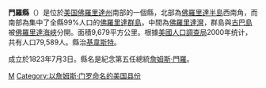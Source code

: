 {{Unreferenced|time=2019-02-06T11:32:20+00:00}}
{{noteTA
|G1=USState
|G2=US_CA_Cities
|1=zh:基韋斯特;zh-tw:基威斯特;
}}
{{Otheruses|門羅縣|subject=美國佛罗里达州的一個縣|other=同名的縣}}
{{Infobox U.S. County|
 county  = 门罗县|
 state = 佛羅里達州 |
 en county  = Monroe County|
 en state = Florida |
 seal = Seal of Monroe County, Florida.png |
 map = Map of Florida highlighting Monroe County.svg |
 founded = 1823年7月3日|
 seat = [[基韋斯特_(佛羅里達州)|基韋斯特]] | 
 area_total_sq_mi =3737 |
 area_land_sq_mi =996.9 |
 area_water_sq_mi =2740 |
 area percentage = 73.32% |
 census yr = 2005|
 pop = 81413 |
 density_km2 = 278 |
 web = www.monroecounty-fl.gov|
|}}
'''門羅縣'''（{{lang-en|Monroe County}}）是位於[[美国|美国]][[佛羅里達州|佛羅里達州]]南部的一個縣，北部為[[佛羅里達半島|佛羅里達半島]]西南角，而南部為集中了全縣99%人口的[[佛羅里達礁島群|佛羅里達群島]]。中間為[[佛羅里達灣|佛羅里達灣]]，群島與[[古巴島|古巴島]]被[[佛羅里達海峽|佛羅里達海峽]]分開。面積9,679平方公里。根據[[美國人口調查局|美國人口調查局]]2000年统计，共有人口79,589人。縣治[[基韋斯特_(佛羅里達州)|基韋斯特]]。

成立於1823年7月3日。縣名是紀念第五任總統[[詹姆斯·門羅|詹姆斯·門羅]]。

{{門羅縣 (佛羅里達州)}}
{{Florida}}
{{Authority control}}
{{Florida-stub}}

[[Category:佛羅里達州行政區劃|M]]
[[Category:以詹姆斯·门罗命名的美国县份|Category:以詹姆斯·门罗命名的美国县份]]